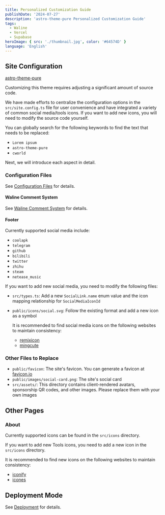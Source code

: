 ```yaml
---
title: Personalized Customization Guide
publishDate: '2024-07-27'
description: 'astro-theme-pure Personalized Customization Guide'
tags:
  - Waline
  - Vercel
  - Supabase
heroImage: { src: './thumbnail.jpg', color: '#64574D' }
language: 'English'
---
```


## Site Configuration

[astro-theme-pure](https://github.com/cworld1/astro-theme-pure)

Customizing this theme requires adjusting a significant amount of source code.

We have made efforts to centralize the configuration options in the `src/site.config.ts` file for user convenience and have integrated a variety of common social media/tools icons. If you want to add new icons, you will need to modify the source code yourself.

You can globally search for the following keywords to find the text that needs to be replaced:

- `Lorem ipsum`
- `astro-theme-pure`
- `cworld`

Next, we will introduce each aspect in detail.

### Configuration Files

See [Configuration Files](/docs/setup/configuration) for details.

#### Waline Comment System

See [Waline Comment System](/docs/integrations/comment) for details.

#### Footer

Currently supported social media include:

- `coolapk`
- `telegram`
- `github`
- `bilibili`
- `twitter`
- `zhihu`
- `steam`
- `netease_music`

If you want to add new social media, you need to modify the following files:

- `src/types.ts`: Add a new `SocialLink.name` enum value and the icon mapping relationship for `SocialMediaIconId`
- `public/icons/social.svg`: Follow the existing format and add a new icon as a symbol

  It is recommended to find social media icons on the following websites to maintain consistency:
  - [remixicon](https://remixicon.com/)
  - [mingcute](https://www.mingcute.com/)

### Other Files to Replace

- `public/favicon`: The site's favicon. You can generate a favicon at [favicon.io](https://favicon.io/favicon-converter/)
- `public/images/social-card.png`: The site's social card
- `src/assets/`: This directory contains client-rendered avatars, sponsorship QR codes, and other images. Please replace them with your own images

## Other Pages

### About

Currently supported icons can be found in the `src/icons` directory.

If you want to add new Tools icons, you need to add a new icon in the `src/icons` directory.

It is recommended to find new icons on the following websites to maintain consistency:

- [iconify](https://icon-sets.iconify.design/)
- [icones](https://icones.js.org/)

## Deployment Mode

See [Deployment](/docs/deployment) for details.
